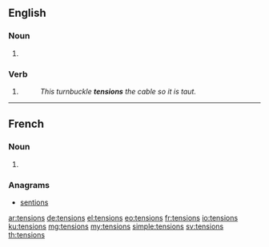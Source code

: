 ==English==

===Noun===
{{head|en|plural}}

# {{plural of|tension|lang=en}}

===Verb===
{{head|en|verb form}}

# {{en-third-person singular of|tension}}
#: ''This turnbuckle '''tensions''' the cable so it is taut.''

----

==French==

===Noun===
{{head|fr|plural|g=f-p}}

# {{plural of|tension|lang=fr}}

===Anagrams===
* [[sentions#French|sentions]]

[[ar:tensions]]
[[de:tensions]]
[[el:tensions]]
[[eo:tensions]]
[[fr:tensions]]
[[io:tensions]]
[[ku:tensions]]
[[mg:tensions]]
[[my:tensions]]
[[simple:tensions]]
[[sv:tensions]]
[[th:tensions]]